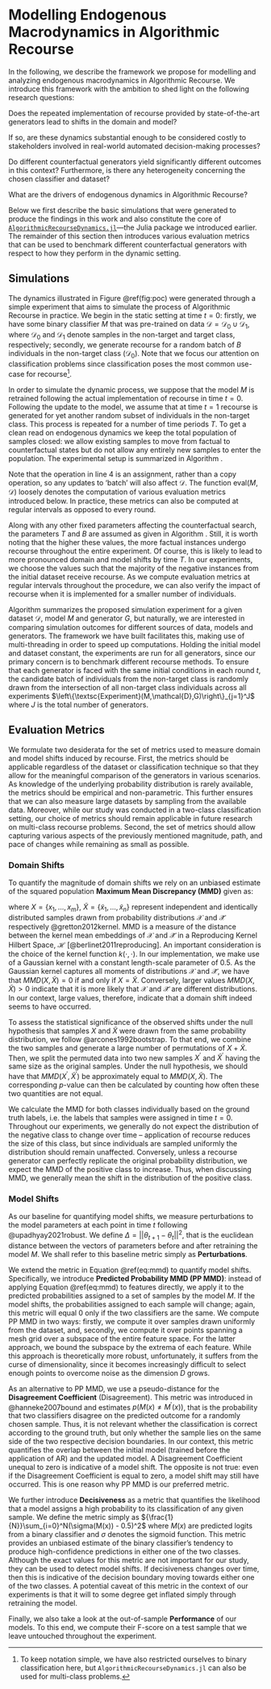 # Modelling Endogenous Macrodynamics in Algorithmic Recourse {#method-2}

In the following, we describe the framework we propose for modelling and analyzing endogenous macrodynamics in Algorithmic Recourse. We introduce this framework with the ambition to shed light on the following research questions:

::: {.proposition #shifts name="Endogenous Shifts"}
Does the repeated implementation of recourse provided by state-of-the-art generators lead to shifts in the domain and model?
:::

::: {.proposition #costs name="Costs"}
If so, are these dynamics substantial enough to be considered costly to stakeholders involved in real-world automated decision-making processes?
:::

::: {.proposition #het name="Heterogeneity"}
Do different counterfactual generators yield significantly different outcomes in this context? Furthermore, is there any heterogeneity concerning the chosen classifier and dataset?
:::

::: {.proposition #drive name="Drivers"}
What are the drivers of endogenous dynamics in Algorithmic Recourse?
:::

Below we first describe the basic simulations that were generated to produce the findings in this work and also constitute the core of [`AlgorithmicRecourseDynamics.jl`](https://anonymous.4open.science/r/AlgorithmicRecourseDynamics/README.md)---the Julia package we introduced earlier. The remainder of this section then introduces various evaluation metrics that can be used to benchmark different counterfactual generators with respect to how they perform in the dynamic setting. 

## Simulations {#method-2-experiment}

The dynamics illustrated in Figure \@ref(fig:poc) were generated through a simple experiment that aims to simulate the process of Algorithmic Recourse in practice. We begin in the static setting at time $t=0$: firstly, we have some binary classifier $M$ that was pre-trained on data $\mathcal{D}=\mathcal{D}_0 \cup \mathcal{D}_1$, where $\mathcal{D}_0$ and $\mathcal{D}_1$ denote samples in the non-target and target class, respectively; secondly, we generate recourse for a random batch of $B$ individuals in the non-target class ($\mathcal{D}_0$). Note that we focus our attention on classification problems since classification poses the most common use-case for recourse^[To keep notation simple, we have also restricted ourselves to binary classification here, but `AlgorithmicRecourseDynamics.jl` can also be used for multi-class problems.]. 

In order to simulate the dynamic process, we suppose that the model $M$ is retrained following the actual implementation of recourse in time $t=0$. Following the update to the model, we assume that at time $t=1$ recourse is generated for yet another random subset of individuals in the non-target class. This process is repeated for a number of time periods $T$. To get a clean read on endogenous dynamics we keep the total population of samples closed: we allow existing samples to move from factual to counterfactual states but do not allow any entirely new samples to enter the population. The experimental setup is summarized in Algorithm \ref{algo-experiment}.

\begin{algorithm}
\caption{Simulation Experiment}\label{algo-experiment}
\begin{algorithmic}[1]
\Procedure{Experiment}{$M,\mathcal{D},G$}
\State $E\gets \emptyset$ \Comment{Initialize evaluation $E$.}
\State $t\gets 0$
\While{$t<T$}
\State $\text{batch} \subset \mathcal{D}_0$ \Comment{Sample from $\mathcal{D}_0$  (assignment).}
\State $\text{batch}\gets G(\text{batch})$ \Comment{Generate counterfactuals.}
\State $M\gets M(\mathcal{D})$ \Comment{Retrain model.}
\State $E\gets \text{eval}(M,\mathcal{D}) \cup E$ \Comment{Update evaluation.}
\State $t\gets t+1$ \Comment{Increment $t$.}
\EndWhile
\State \textbf{return} $E, M,\mathcal{D}$
\EndProcedure
\end{algorithmic}
\end{algorithm}

Note that the operation in line 4 is an assignment, rather than a copy operation, so any updates to 'batch' will also affect $\mathcal{D}$. The function $\text{eval}(M,\mathcal{D})$ loosely denotes the computation of various evaluation metrics introduced below. In practice, these metrics can also be computed at regular intervals as opposed to every round. 

Along with any other fixed parameters affecting the counterfactual search, the parameters $T$ and $B$ are assumed as given in Algorithm \ref{algo-experiment}. Still, it is worth noting that the higher these values, the more factual instances undergo recourse throughout the entire experiment. Of course, this is likely to lead to more pronounced domain and model shifts by time $T$. In our experiments, we choose the values such that the majority of the negative instances from the initial dataset receive recourse. As we compute evaluation metrics at regular intervals throughout the procedure, we can also verify the impact of recourse when it is implemented for a smaller number of individuals. 

Algorithm \ref{algo-experiment} summarizes the proposed simulation experiment for a given dataset $\mathcal{D}$, model $M$ and generator $G$, but naturally, we are interested in comparing simulation outcomes for different sources of data, models and generators. The framework we have built facilitates this, making use of multi-threading in order to speed up computations. Holding the initial model and dataset constant, the experiments are run for all generators, since our primary concern is to benchmark different recourse methods. To ensure that each generator is faced with the same initial conditions in each round $t$, the candidate batch of individuals from the non-target class is randomly drawn from the intersection of all non-target class individuals across all experiments $\left\{\textsc{Experiment}(M,\mathcal{D},G)\right\}_{j=1}^J$ where $J$ is the total number of generators. 

## Evaluation Metrics {#method-2-metrics}

We formulate two desiderata for the set of metrics used to measure domain and model shifts induced by recourse. First, the metrics should be applicable regardless of the dataset or classification technique so that they allow for the meaningful comparison of the generators in various scenarios. As knowledge of the underlying probability distribution is rarely available, the metrics should be empirical and non-parametric. This further ensures that we can also measure large datasets by sampling from the available data. Moreover, while our study was conducted in a two-class classification setting, our choice of metrics should remain applicable in future research on multi-class recourse problems. Second, the set of metrics should allow capturing various aspects of the previously mentioned magnitude, path, and pace of changes while remaining as small as possible.

### Domain Shifts

To quantify the magnitude of domain shifts we rely on an unbiased estimate of the squared population **Maximum Mean Discrepancy (MMD)** given as:

\begin{equation}
\begin{aligned}
MMD({X}^\prime,\tilde{X}^\prime) &= \frac{1}{m(m-1)}\sum_{i=1}^m\sum_{j\neq i}^m k(x_i,x_j) \\ &+ \frac{1}{n(n-1)}\sum_{i=1}^n\sum_{j\neq i}^n k(\tilde{x}_i,\tilde{x}_j) \\ &- \frac{2}{mn}\sum_{i=1}^m\sum_{j=1}^n k(x_i,\tilde{x}_j) (\#eq:mmd)
\end{aligned}
\end{equation}

where $X=\{x_1,...,x_m\}$, $\tilde{X}=\{\tilde{x}_1,...,\tilde{x}_n\}$ represent independent and identically distributed samples drawn from probability distributions $\mathcal{X}$ and $\mathcal{\tilde{X}}$ respectively @gretton2012kernel. MMD is a measure of the distance between the kernel mean embeddings of $\mathcal{X}$ and $\mathcal{\tilde{X}}$ in a Reproducing Kernel Hilbert Space, $\mathcal{H}$ [@berlinet2011reproducing]. An important consideration is the choice of the kernel function $k(\cdot,\cdot)$. In our implementation, we make use of a Gaussian kernel with a constant length-scale parameter of $0.5$. As the Gaussian kernel captures all moments of distributions $\mathcal{X}$ and $\mathcal{\tilde{X}}$, we have that $MMD(X,\tilde{X})=0$ if and only if $X=\tilde{X}$. Conversely, larger values $MMD(X,\tilde{X})>0$ indicate that it is more likely that $\mathcal{X}$ and $\mathcal{\tilde{X}}$ are different distributions. In our context, large values, therefore, indicate that a domain shift indeed seems to have occurred.

To assess the statistical significance of the observed shifts under the null hypothesis that samples $X$ and $\tilde{X}$ were drawn from the same probability distribution, we follow @arcones1992bootstrap. To that end, we combine the two samples and generate a large number of permutations of $X + \tilde{X}$. Then, we split the permuted data into two new samples $X^\prime$ and $\tilde{X}^\prime$ having the same size as the original samples. Under the null hypothesis, we should have that $MMD(X^\prime,\tilde{X}^\prime)$ be approximately equal to $MMD(X,\tilde{X})$. The corresponding $p$-value can then be calculated by counting how often these two quantities are not equal.

We calculate the MMD for both classes individually based on the ground truth labels, i.e. the labels that samples were assigned in time $t=0$. Throughout our experiments, we generally do not expect the distribution of the negative class to change over time – application of recourse reduces the size of this class, but since individuals are sampled uniformly the distribution should remain unaffected. Conversely, unless a recourse generator can perfectly replicate the original probability distribution, we expect the MMD of the positive class to increase. Thus, when discussing MMD, we generally mean the shift in the distribution of the positive class.

### Model Shifts

As our baseline for quantifying model shifts, we measure perturbations to the model parameters at each point in time $t$ following @upadhyay2021robust. We define $\Delta=||\theta_{t+1}-\theta_{t}||^2$, that is the euclidean distance between the vectors of parameters before and after retraining the model $M$. We shall refer to this baseline metric simply as **Perturbations**.

We extend the metric in Equation \@ref(eq:mmd) to quantify model shifts. Specifically, we introduce **Predicted Probability MMD (PP MMD)**: instead of applying Equation \@ref(eq:mmd) to features directly, we apply it to the predicted probabilities assigned to a set of samples by the model $M$. If the model shifts, the probabilities assigned to each sample will change; again, this metric will equal 0 only if the two classifiers are the same. We compute PP MMD in two ways: firstly, we compute it over samples drawn uniformly from the dataset, and, secondly, we compute it over points spanning a mesh grid over a subspace of the entire feature space. For the latter approach, we bound the subspace by the extrema of each feature. While this approach is theoretically more robust, unfortunately, it suffers from the curse of dimensionality, since it becomes increasingly difficult to select enough points to overcome noise as the dimension $D$ grows.

As an alternative to PP MMD, we use a pseudo-distance for the **Disagreement Coefficient** (Disagreement). This metric was introduced in @hanneke2007bound and estimates $p(M(x) \neq M^\prime(x))$, that is the probability that two classifiers disagree on the predicted outcome for a randomly chosen sample. Thus, it is not relevant whether the classification is correct according to the ground truth, but only whether the sample lies on the same side of the two respective decision boundaries. In our context, this metric quantifies the overlap between the initial model (trained before the application of AR) and the updated model. A Disagreement Coefficient unequal to zero is indicative of a model shift. The opposite is not true: even if the Disagreement Coefficient is equal to zero, a model shift may still have occurred. This is one reason why PP MMD is our preferred metric.

We further introduce **Decisiveness** as a metric that quantifies the likelihood that a model assigns a high probability to its classification of any given sample. We define the metric simply as ${\frac{1}{N}}\sum_{i=0}^N(\sigma(M(x)) - 0.5)^2$ where $M(x)$ are predicted logits from a binary classifier and $\sigma$ denotes the sigmoid function. This metric provides an unbiased estimate of the binary classifier's tendency to produce high-confidence predictions in either one of the two classes. Although the exact values for this metric are not important for our study, they can be used to detect model shifts. If decisiveness changes over time, then this is indicative of the decision boundary moving towards either one of the two classes. A potential caveat of this metric in the context of our experiments is that it will to some degree get inflated simply through retraining the model.

Finally, we also take a look at the out-of-sample **Performance** of our models. To this end, we compute their F-score on a test sample that we leave untouched throughout the experiment. 

